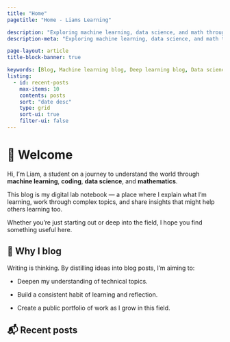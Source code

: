 ```yaml
---
title: "Home"
pagetitle: "Home - Liams Learning"

description: "Exploring machine learning, data science, and math through self-study and blogging."
description-meta: "Exploring machine learning, data science, and math through self-study and blogging."

page-layout: article
title-block-banner: true

keywords: [Blog, Machine learning blog, Deep learning blog, Data science blog, Math blog, PyTorch blog, Machine learning, Deep learning, Data Science, Math]
listing:
  - id: recent-posts
    max-items: 10
    contents: posts
    sort: "date desc"
    type: grid
    sort-ui: true
    filter-ui: false
---
```


# 👋 Welcome
Hi, I'm Liam, a student on a journey to understand the world through **machine learning**, **coding**, **data science**, and **mathematics**.

This blog is my digital lab notebook — a place where I explain what I’m learning, work through complex topics, and share insights that might help others learning too.

Whether you're just starting out or deep into the field, I hope you find something useful here.


## 🧠 Why I blog

Writing is thinking. By distilling ideas into blog posts, I’m aiming to:

- Deepen my understanding of technical topics.

- Build a consistent habit of learning and reflection.

- Create a public portfolio of work as I grow in this field.


## 📬 Recent posts
:::{#recent-posts}
:::

